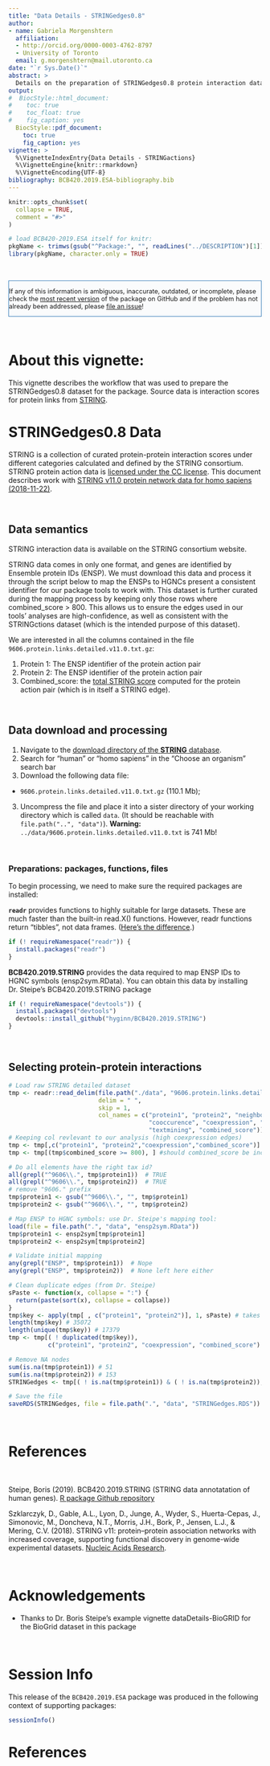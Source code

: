 ```yaml
---
title: "Data Details - STRINGedges0.8"
author:
- name: Gabriela Morgenshtern
  affiliation: 
  - http://orcid.org/0000-0003-4762-8797
  - University of Toronto
  email: g.morgenshtern@mail.utoronto.ca
date: "`r Sys.Date()`"
abstract: >
  Details on the preparation of STRINGedges0.8 protein interaction data for the BCB420.2019.ESA package.
output:
#  BiocStyle::html_document:
#    toc: true
#    toc_float: true
#    fig_caption: yes
  BiocStyle::pdf_document:
    toc: true
    fig_caption: yes
vignette: >
  %\VignetteIndexEntry{Data Details - STRINGactions}
  %\VignetteEngine{knitr::rmarkdown}
  %\VignetteEncoding{UTF-8}
bibliography: BCB420.2019.ESA-bibliography.bib
---
```


<!--- this inline style supports diff-like highlighting -->
<style>
  .add {
    color: #22863a;
    background-color: #f0fff4;
  }
  .del {
    color: #b31d28;
    background-color: #ffeef0;
  }
</style>


```r
knitr::opts_chunk$set(
  collapse = TRUE,
  comment = "#>"
)

# load BCB420-2019.ESA itself for knitr:
pkgName <- trimws(gsub("^Package:", "", readLines("../DESCRIPTION")[1]))
library(pkgName, character.only = TRUE)

```

&nbsp;

<div style="font-size:90%;border:solid 1px #337ab7;background-color:#FAFBFC;margin-right:0px;">
If any of this information is ambiguous, inaccurate, outdated, or incomplete, please check the [most recent version](https://github.com/hyginn/BCB420.2019.ESA) of the package on GitHub and if the problem has not already been addressed, please 
[file an issue](https://github.com/hyginn/BCB420.2019.ESA/issues)!
</div>

&nbsp;

# About this vignette:

This vignette describes the workflow that was used to prepare the STRINGedges0.8 dataset for the package. Source data is interaction scores for protein links from [STRING](https://string-db.org/).


# STRINGedges0.8 Data

STRING is a collection of curated protein-protein interaction scores under different categories calculated and defined by the STRING consortium. STRING protein action data is [licensed under the CC license](https://string-db.org/cgi/access.pl?footer_active_subpage=licensing). This document describes work with [STRING v11.0 protein network data for homo sapiens (2018-11-22)](https://string-db.org/cgi/download.pl?sessionId=GiksVfWc6aQ2&species_text=Homo+sapiens).

&nbsp;

## Data semantics

STRING interaction data is available on the STRING consortium website. 

STRING data comes in only one format, and genes are identified by Ensemble protein IDs (ENSP). We must download this data and process it through the script below to map the ENSPs to HGNCs present a consistent identifier for our package tools to work with. This dataset is further curated during the mapping process by keeping only those rows where combined_score > 800. This allows us to ensure the edges used in our tools' analyses are high-confidence, as well as consistent with the STRINGctions dataset (which is the intended purpose of this dataset). 

We are interested in all the columns contained in the file `9606.protein.links.detailed.v11.0.txt.gz`:

1. Protein 1: The ENSP identifier of the protein action pair
2. Protein 2: The ENSP identifier of the protein action pair
10. Combined_score: the [total STRING score](https://string-db.org/cgi/info.pl?footer_active_subpage=scores) computed for the protein action pair (which is in itself a STRING edge). 

&nbsp;

## Data download and processing

1. Navigate to the [download directory of the **STRING** database](https://string-db.org/cgi/download.pl).
2. Search for "human" or "homo sapiens" in the "Choose an organism" search bar
3. Download the following data file: 
* `9606.protein.links.detailed.v11.0.txt.gz` (110.1 Mb);
3. Uncompress the file and place it into a sister directory of your working directory which is called `data`. (It should be reachable with `file.path("..", "data")`). **Warning:**  `../data/9606.protein.links.detailed.v11.0.txt` is 741 Mb!

&nbsp;

### Preparations: packages, functions, files

To begin processing, we need to make sure the required packages are installed:

**`readr`** provides functions to highly suitable for
large datasets. These are much faster than the built-in read.X() functions. However, readr functions return "tibbles", not data frames. ([Here's the difference](https://cran.r-project.org/web/packages/tibble/vignettes/tibble.html).)
```R
if (! requireNamespace("readr")) {
  install.packages("readr")
}
```

**BCB420.2019.STRING** provides the data required to map ENSP IDs to HGNC symbols (ensp2sym.RData). You can obtain this data by installing Dr. Steipe's BCB420.2019.STRING package
```R
if (! requireNamespace("devtools")) {
  install.packages("devtools")
  devtools::install_github("hyginn/BCB420.2019.STRING")
}

```

&nbsp;


## Selecting protein-protein interactions

```R
# Load raw STRING detailed dataset
tmp <- readr::read_delim(file.path("./data", "9606.protein.links.detailed.v11.0.txt"),
                         delim = " ",
                         skip = 1,
                         col_names = c("protein1", "protein2", "neighborhood", "fusion",
                                       "cooccurence", "coexpression", "experimental", "database",
                                       "textmining", "combined_score")) # 11,759,454 rows
# Keeping col revlevant to our analysis (high coexpression edges)
tmp <- tmp[,c("protein1", "protein2","coexpression","combined_score")]
tmp <- tmp[(tmp$combined_score >= 800), ] #should combined_score be included?

# Do all elements have the right tax id?
all(grepl("^9606\\.", tmp$protein1))  # TRUE
all(grepl("^9606\\.", tmp$protein2))  # TRUE
# remove "9606." prefix
tmp$protein1 <- gsub("^9606\\.", "", tmp$protein1)
tmp$protein2 <- gsub("^9606\\.", "", tmp$protein2)

# Map ENSP to HGNC symbols: use Dr. Steipe's mapping tool:
load(file = file.path(".", "data", "ensp2sym.RData"))
tmp$protein1 <- ensp2sym[tmp$protein1]
tmp$protein2 <- ensp2sym[tmp$protein2]

# Validate initial mapping
any(grepl("ENSP", tmp$protein1))  # Nope
any(grepl("ENSP", tmp$protein2))  # None left here either

# Clean duplicate edges (from Dr. Steipe)
sPaste <- function(x, collapse = ":") {
  return(paste(sort(x), collapse = collapse))
}
tmp$key <- apply(tmp[ , c("protein1", "protein2")], 1, sPaste) # takes a min
length(tmp$key) # 35072
length(unique(tmp$key)) # 17379
tmp <- tmp[( ! duplicated(tmp$key)),
           c("protein1", "protein2", "coexpression", "combined_score") ]

# Remove NA nodes
sum(is.na(tmp$protein1)) # 51
sum(is.na(tmp$protein2)) # 153
STRINGedges <- tmp[( ! is.na(tmp$protein1)) & ( ! is.na(tmp$protein2)), ] # 17175

# Save the file
saveRDS(STRINGedges, file = file.path(".", "data", "STRINGedges.RDS"))

```

&nbsp;

# References

&nbsp;

Steipe, Boris (2019). BCB420.2019.STRING (STRING data annotatation of human genes). [R package  Github repository](https://github.com/hyginn/BCB420.2019.STRING)

Szklarczyk, D., Gable, A.L., Lyon, D., Junge, A., Wyder, S., Huerta-Cepas, J., Simonovic, M., Doncheva, N.T., Morris, J.H., Bork, P., Jensen, L.J., & Mering, C.V. (2018). STRING v11: protein–protein association networks with increased coverage, supporting functional discovery in genome-wide experimental datasets. [Nucleic Acids Research](https://www.ncbi.nlm.nih.gov/pmc/articles/PMC6323986/).

&nbsp;

# Acknowledgements

- Thanks to Dr. Boris Steipe's example vignette dataDetails-BioGRID for the BioGrid dataset in this package

&nbsp;

# Session Info

This release of the `BCB420.2019.ESA` package was produced in the following context of supporting packages:

```r
sessionInfo()
```

<!-- the bibliography appears at the end of the page -->
# References


<!-- End -->
